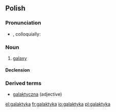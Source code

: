==Polish==

===Pronunciation===
* {{IPA|[gaˈlaktɨka]|lang=pl}}, colloquially: {{IPAchar|[galakˈtɨka]|lang=pl}}

===Noun===
{{infl|pl|noun|g=f}}

# [[galaxy]]

====Declension====
{{pl-decl-noun-ka|galakty|galaktyk}}

===Derived terms===
* [[galaktyczna]] (adjective)

[[el:galaktyka]]
[[fr:galaktyka]]
[[io:galaktyka]]
[[pl:galaktyka]]